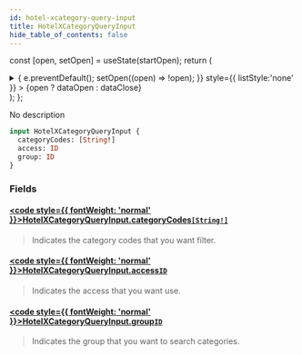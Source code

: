 ```yaml
---
id: hotel-xcategory-query-input
title: HotelXCategoryQueryInput
hide_table_of_contents: false
---
```






const [open, setOpen] = useState(startOpen);
return (
<details {...(open ? { open: true } : {})} className="details" style={{ border:'none', boxShadow:'none', background:'var(--ifm-background-color)' }}>
<summary
onClick={(e) => {
e.preventDefault();
setOpen((open) => !open);
}}
style={{ listStyle:'none' }} >
{open ? dataOpen : dataClose}
</summary>
{open && children}
</details>
);
};

No description

```graphql
input HotelXCategoryQueryInput {
  categoryCodes: [String!]
  access: ID
  group: ID
}
```

### Fields

#### [<code style={{ fontWeight: 'normal' }}>HotelXCategoryQueryInput.<b>categoryCodes</b></code>](#)<Bullet />[`[String!]`](/api/scalars/string) <Badge class="badge badge--secondary" text="list"/> <Badge class="badge badge--secondary" text="scalar"/>

> Indicates the category codes that you want filter.

#### [<code style={{ fontWeight: 'normal' }}>HotelXCategoryQueryInput.<b>access</b></code>](#)<Bullet />[`ID`](/api/scalars/id) <Badge class="badge badge--secondary" text="scalar"/>

> Indicates the access that you want use.

#### [<code style={{ fontWeight: 'normal' }}>HotelXCategoryQueryInput.<b>group</b></code>](#)<Bullet />[`ID`](/api/scalars/id) <Badge class="badge badge--secondary" text="scalar"/>

> Indicates the group that you want to search categories.
